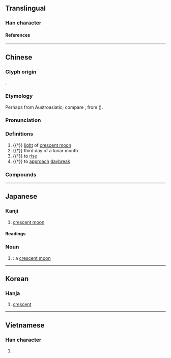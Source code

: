 {{also|胐}}
{{character info}}
==Translingual==

===Han character===
{{Han char|rn=74|rad=月|as=05|sn=9|four=72272|canj=BUU|ids=⿰月出}}

====References====
{{Han ref|kx=0505.080|dkj=14351|dj=0883.200|hdz=32065.010|uh=670F}}

----

==Chinese==
{{zh-forms}}

===Glyph origin===
{{Han etym}}
{{Han compound|月|出|ls=ic|t1=moon|t2=to come out; to appear}}.

===Etymology===
Perhaps from Austroasiatic; compare {{cog|km|ពន្លូត||to enlarge; to augment|lit=to cause to appear; to grow}}, from {{m|km|លូត||to sprout; to grow; to become longer}} ({{zh-ref|Schuessler, 2007}}).

===Pronunciation===
{{zh-pron
|m=fěi,pèi,1nb=standard in Mainland and Taiwan,2nb=variant
|c=fei2
|mc=y
|oc=y
|cat=n,v
}}

===Definitions===
{{zh-hanzi}}

# {{†}} [[light]] of [[crescent moon]]
# {{†}} third day of a lunar month
# {{†}} {{lb|zh|of the moon|a star}} to [[rise]]
# {{†}} to [[approach]] [[daybreak]]

===Compounds===
{{zh-der|朏朏|朏明|朏魄|朏朒}}

----

==Japanese==

===Kanji===
{{ja-kanji|grade=|rs=月05}}

# [[crescent moon]]

====Readings====
{{ja-readings
|goon=ひ, へ
|kanon=ひ, はい
|kun=みかづき-
}}

{{attn|ja|on also おつ, ほつ?}}
{{attn|ja|kun also くら-い, おろ-か?}}

===Noun===
{{ja-kanjitab|yomi=k|みかづき|r=y}}
{{ja-noun|みかづき}}

# {{rare sp|ja|三日月|tr=mikazuki|nodot=1|sort=みかつき}}: a [[crescent moon]]

----

==Korean==

===Hanja===
{{ko-hanja|비}}

# [[crescent]]

----

==Vietnamese==

===Han character===
{{vi-readings|rs=月05|reading=xoét}}

# {{rfdef|vi|sort=月05}}